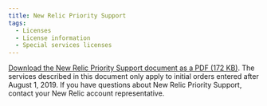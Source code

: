 ```yaml
---
title: New Relic Priority Support
tags:
  - Licenses
  - License information
  - Special services licenses
---
```


[Download the New Relic Priority Support document as a PDF (172 KB)](/sites/default/files/atoms/files/PrioritySupportEssentials_08012019.pdf "Link opens in a new window"). The services described in this document only apply to initial orders entered after August 1, 2019. If you have questions about New Relic Priority Support, contact your New Relic account representative.
